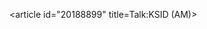 <article id="20188899" title=Talk:KSID (AM)>
	<talkpage id="20188899" title="Talk:KSID (AM)">
{{WikiProject Radio Stations|class=stub|importance=}}
{{WikiProject United States|class=stub|importance=low|NE=Yes|NE-importance=Low}}
	</talkpage>
</article>